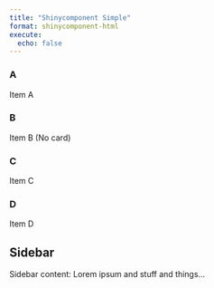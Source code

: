 ```yaml
---
title: "Shinycomponent Simple"
format: shinycomponent-html
execute:
  echo: false
---
```



::: {.sc-grid nRows=2 nCols=2}

### A
Item A


### B {.no-card}
Item B (No card)

### C
Item C


### D
Item D


:::


## Sidebar {.sc-sidebar}

Sidebar content: Lorem ipsum and stuff and things...

